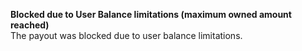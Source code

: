   
<Card title="002996" href="/errors/codes/002996">  

 **Blocked due to User Balance limitations (maximum owned amount reached)**  
 The payout was blocked due to user balance limitations.  

</Card>